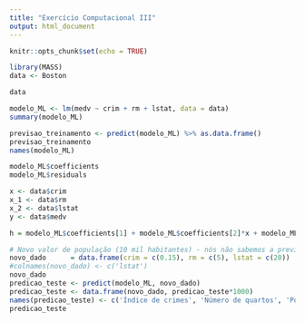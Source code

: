 ```yaml
---
title: "Exercício Computacional III"
output: html_document
---
```


```r
knitr::opts_chunk$set(echo = TRUE)
```

```r
library(MASS)
data <- Boston

data

modelo_ML <- lm(medv ~ crim + rm + lstat, data = data)
summary(modelo_ML)

previsao_treinamento <- predict(modelo_ML) %>% as.data.frame()
previsao_treinamento
names(modelo_ML)

modelo_ML$coefficients
modelo_ML$residuals

x <- data$crim
x_1 <- data$rm
x_2 <- data$lstat
y <- data$medv

h = modelo_ML$coefficients[1] + modelo_ML$coefficients[2]*x + modelo_ML$coefficients[3]*x_1 + modelo_ML$coefficients[4]+x_2

# Novo valor de população (10 mil habitantes) - nós não sabemos a previsibilidade para esse valor de entrada
novo_dado      = data.frame(crim = c(0.15), rm = c(5), lstat = c(20))
#colnames(novo_dado) <- c('lstat')
novo_dado
predicao_teste <- predict(modelo_ML, novo_dado)
predicao_teste <- data.frame(novo_dado, predicao_teste*1000)
names(predicao_teste) <- c('Índice de crimes', 'Número de quartos', 'Porcetagem Baixa Renda', 'Predições (dólares)')
predicao_teste

```

